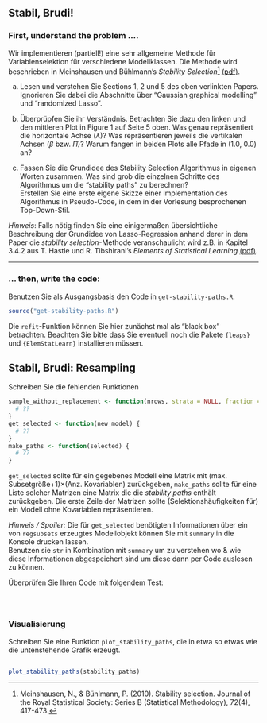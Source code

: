 ## Stabil, Brudi!

### First, understand the problem ....

Wir implementieren (partiell!) eine sehr allgemeine Methode für Variablenselektion  für verschiedene Modellklassen. Die Methode wird beschrieben in Meinshausen und Bühlmann's *Stability Selection*^[Meinshausen, N., & Bühlmann, P. (2010). Stability selection. Journal of the Royal Statistical Society: Series B (Statistical Methodology), 72(4), 417-473.] [(pdf)](http://stat.ethz.ch/~nicolai/stability.pdf). 

a)  Lesen und verstehen Sie Sections 1, 2 und 5 des oben verlinkten Papers. Ignorieren Sie dabei die Abschnitte über "Gaussian graphical modelling" und "randomized Lasso". 

b) Überprüpfen Sie ihr Verständnis. Betrachten Sie dazu den linken und den mittleren Plot in Figure 1 auf Seite 5 oben. 
Was genau repräsentiert die horizontale Achse ($\lambda$)? Was repräsentieren jeweils die vertikalen Achsen ($\beta$ bzw. $\Pi$)?  Warum fangen in beiden Plots alle Pfade in (1.0, 0.0) an?

b) Fassen Sie die Grundidee des Stability Selection Algorithmus in eigenen Worten zusammen. Was sind grob die einzelnen Schritte des Algorithmus um die "stability paths" zu berechnen?  
Erstellen Sie eine erste eigene Skizze einer Implementation des Algorithmus in Pseudo-Code, in dem in der Vorlesung besprochenen Top-Down-Stil. 

*Hinweis*: Falls nötig finden Sie eine einigermaßen übersichtliche Beschreibung der Grundidee von Lasso-Regression anhand derer in dem Paper die *stability selection*-Methode veranschaulicht wird z.B. in Kapitel 3.4.2 aus T. Hastie und R. Tibshirani's *Elements of Statistical Learning* [(pdf)](http://statweb.stanford.edu/~tibs/ElemStatLearn/).

--------------------------

### ... then, write the code:

Benutzen Sie als Ausgangsbasis den Code in `get-stability-paths.R`. 
```r
source("get-stability-paths.R")
```
Die `refit`-Funktion können Sie hier zunächst mal als "black box" betrachten.
Beachten Sie bitte dass Sie eventuell noch die Pakete `{leaps}` und `{ElemStatLearn}` installieren müssen.

## Stabil, Brudi: Resampling

Schreiben Sie die fehlenden Funktionen 
```r
sample_without_replacement <- function(nrows, strata = NULL, fraction = 0.5) {
  # ??
}
get_selected <- function(new_model) {
  # ??
}
make_paths <- function(selected) {
  # ??
}
```
`get_selected` sollte für ein gegebenes Modell eine Matrix mit (max. Subsetgröße+1)$\times$(Anz. Kovariablen)
zurückgeben, `make_paths` sollte für eine Liste solcher Matrizen eine Matrix die die *stability paths* enthält zurückgeben. Die erste Zeile der Matrizen sollte (Selektionshäufigkeiten für) 
ein Modell ohne Kovariablen repräsentieren. 

*Hinweis / Spoiler:* Die für `get_selected` benötigten Informationen über ein von `regsubsets` erzeugtes Modellobjekt können Sie mit `summary` in die Konsole drucken lassen.  
Benutzen sie `str` in Kombination mit `summary` um zu verstehen wo & wie diese Informationen abgespeichert sind um diese dann per Code auslesen zu können.


Überprüfen Sie Ihren Code mit folgendem Test:

```r
```
```r
```
```r
```

### Visualisierung

Schreiben Sie eine Funktion `plot_stability_paths`, die in etwa so etwas wie 
die untenstehende Grafik erzeugt. 

```r
```
```r
plot_stability_paths(stability_paths)
```

